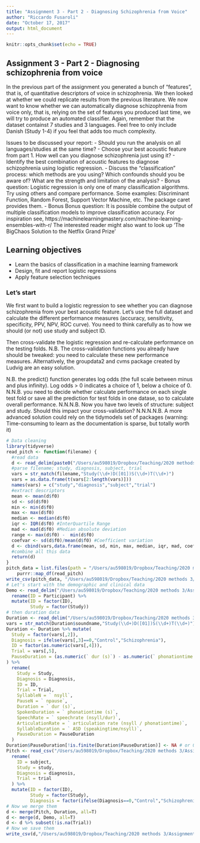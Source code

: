 ```yaml
---
title: "Assignment 3 - Part 2 - Diagnosing Schizophrenia from Voice"
author: "Riccardo Fusaroli"
date: "October 17, 2017"
output: html_document
---
```


```r
knitr::opts_chunk$set(echo = TRUE)
```

## Assignment 3 - Part 2 - Diagnosing schizophrenia from voice

In the previous part of the assignment you generated a bunch of "features", that is, of quantitative descriptors of voice in schizophrenia. We then looked at whether we could replicate results from the previous literature.
We now want to know whether we can automatically diagnose schizophrenia from voice only, that is, relying on the set of features you produced last time, we will try to produce an automated classifier.
Again, remember that the dataset containst 7 studies and 3 languages. Feel free to only include Danish (Study 1-4) if you feel that adds too much complexity.

Issues to be discussed your report:
- Should you run the analysis on all languages/studies at the same time? 
- Choose your best acoustic feature from part 1. How well can you diagnose schizophrenia just using it?
- Identify the best combination of acoustic features to diagnose schizophrenia using logistic regression.
- Discuss the "classification" process: which methods are you using? Which confounds should you be aware of? What are the strength and limitation of the analysis?
- Bonus question: Logistic regression is only one of many classification algorithms. Try using others and compare performance. Some examples: Discriminant Function, Random Forest, Support Vector Machine, etc. The package caret provides them. 
- Bonus Bonus question: It is possible combine the output of multiple  classification models to improve classification accuracy. For inspiration see,
https://machinelearningmastery.com/machine-learning-ensembles-with-r/
 The interested reader might also want to look up 'The BigChaos Solution to the Netflix Grand Prize'

## Learning objectives
- Learn the basics of classification in a machine learning framework
- Design, fit and report logistic regressions
- Apply feature selection techniques

### Let's start

We first want to build a logistic regression to see whether you can diagnose schizophrenia from your best acoustic feature. Let's use the full dataset and calculate the different performance measures (accuracy, sensitivity, specificity, PPV, NPV, ROC curve). You need to think carefully as to how we should (or not) use study and subject ID.

Then cross-validate the logistic regression and re-calculate performance on the testing folds. N.B. The cross-validation functions you already have should be tweaked: you need to calculate these new performance measures. Alternatively, the groupdata2 and cvms package created by Ludvig are an easy solution. 

N.B. the predict() function generates log odds (the full scale between minus and plus infinity). Log odds > 0 indicates a choice of 1, below a choice of 0.
N.N.B. you need to decide whether calculate performance on each single test fold or save all the prediction for test folds in one datase, so to calculate overall performance.
N.N.N.B. Now you have two levels of structure: subject and study. Should this impact your cross-validation?
N.N.N.N.B. A more advanced solution could rely on the tidymodels set of packages (warning: Time-consuming to learn as the documentation is sparse, but totally worth it)



```r
# Data cleaning
library(tidyverse)
read_pitch <- function(filename) {
  #read data
  d <- read_delim(paste0("/Users/au598019/Dropbox/Teaching/2020 methods 3/Assignments20/Assignment3/data/Pitch/",filename), delim = "\t")
  #parse filename; study, diagnosis, subject, trial
  vars = str_match(filename,"Study(\\d+)D([01])S(\\d+)T(\\d+)")
  vars = as.data.frame(t(vars[2:length(vars)]))
  names(vars) = c("study","diagnosis","subject","trial")
  #extract descriptors
  mean <- mean(d$f0)
  sd <- sd(d$f0)
  min <- min(d$f0)
  max <- max(d$f0)
  median <- median(d$f0)
  iqr <- IQR(d$f0) #InterQuartile Range
  mad <- mad(d$f0) #Median absolute deviation
  range <- max(d$f0) -  min(d$f0)
  coefvar <- sd(d$f0)/mean(d$f0) #Coefficient variation
  d <- cbind(vars,data.frame(mean, sd, min, max, median, iqr, mad, coefvar))
  #combine all this data
  return(d)
}
pitch_data = list.files(path = "/Users/au598019/Dropbox/Teaching/2020 methods 3/Assignments20/Assignment3/data/Pitch/",pattern = ".txt") %>%
    purrr::map_df(read_pitch)
write_csv(pitch_data, "/Users/au598019/Dropbox/Teaching/2020 methods 3/Assignments20/Assignment3/data/Pitch/pitch_data.csv")
# Let's start with the demographic and clinical data
Demo <- read_delim("/Users/au598019/Dropbox/Teaching/2020 methods 3/Assignments20/Assignment3/data/DemographicData.csv", delim = ";") %>%
  rename(ID = Participant) %>%
  mutate(ID = factor(ID),
         Study = factor(Study))
# then duration data
Duration <- read_delim("/Users/au598019/Dropbox/Teaching/2020 methods 3/Assignments20/Assignment3/data/Articulation.txt", delim = ",") 
vars = str_match(Duration$soundname,"Study(\\d+)D([01])S(\\d+)T(\\d+)")
Duration <- Duration %>% mutate(
  Study = factor(vars[,2]),
  Diagnosis = ifelse(vars[,3]==0,"Control","Schizophrenia"),
  ID = factor(as.numeric(vars[,4])),
  Trial = vars[,5],
  PauseDuration = (as.numeric(` dur (s)`) - as.numeric(` phonationtime (s)`))/as.numeric(` npause`)
) %>%
  rename(
    Study = Study,
    Diagnosis = Diagnosis,
    ID = ID,
    Trial = Trial,
    SyllableN = ` nsyll`,
    PauseN = ` npause`,
    Duration = ` dur (s)`,
    SpokenDuration = ` phonationtime (s)`,
    SpeechRate = ` speechrate (nsyll/dur)`,
    ArticulationRate = ` articulation rate (nsyll / phonationtime)`,
    SyllableDuration = ` ASD (speakingtime/nsyll)`,
    PauseDuration = PauseDuration
  )
Duration$PauseDuration[!is.finite(Duration$PauseDuration)] <- NA # or 0
Pitch <- read_csv("/Users/au598019/Dropbox/Teaching/2020 methods 3/Assignments20/Assignment3/data/pitch_data.csv") %>%
  rename(
    ID = subject,
    Study = study,
    Diagnosis = diagnosis,
    Trial = trial
  ) %>%
  mutate(ID = factor(ID),
         Study = factor(Study),
         Diagnosis = factor(ifelse(Diagnosis==0,"Control","Schizophrenia")))
# Now we merge them
d <- merge(Pitch, Duration, all=T)
d <- merge(d, Demo, all=T)
d <- d %>% subset(!is.na(Trial))
# Now we save them
write_csv(d,"/Users/au598019/Dropbox/Teaching/2020 methods 3/Assignments20/Assignment3/data/data_merge.csv")
```